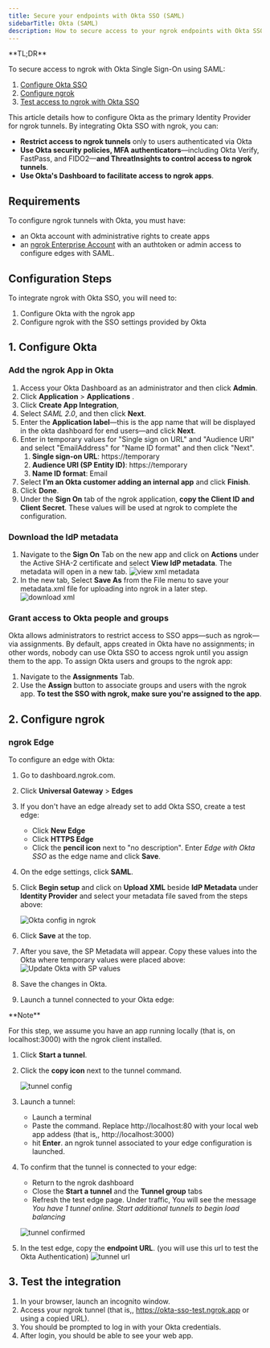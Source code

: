 ```yaml
---
title: Secure your endpoints with Okta SSO (SAML)
sidebarTitle: Okta (SAML)
description: How to secure access to your ngrok endpoints with Okta SSO (SAML)
---
```



<Disclaimer />
<Tip>
**TL;DR**



To secure access to ngrok with Okta Single Sign-On using SAML:

1. [Configure Okta SSO](#configure-okta)
1. [Configure ngrok](#configure-ngrok)
1. [Test access to ngrok with Okta SSO](#test-sso)
</Tip>

This article details how to configure Okta as the primary Identity Provider for ngrok tunnels.
By integrating Okta SSO with ngrok, you can:

- **Restrict access to ngrok tunnels** only to users authenticated via Okta
- **Use Okta security policies, MFA authenticators**—including Okta Verify, FastPass, and FIDO2—**and ThreatInsights to control access to ngrok tunnels**.
- **Use Okta's Dashboard to facilitate access to ngrok apps**.

## Requirements

To configure ngrok tunnels with Okta, you must have:

- an Okta account with administrative rights to create apps
- an [ngrok Enterprise Account](https://ngrok.com/pricing) with an authtoken or admin access to configure edges with SAML.

## Configuration Steps

To integrate ngrok with Okta SSO, you will need to:

1. Configure Okta with the ngrok app
1. Configure ngrok with the SSO settings provided by Okta

## 1. Configure Okta 

### Add the ngrok App in Okta

1. Access your Okta Dashboard as an administrator and then click **Admin**.
1. Click **Application** > **Applications** .
1. Click **Create App Integration**,
1. Select _SAML 2.0_, and then click **Next**.
1. Enter the **Application label**—this is the app name that will be displayed in the okta dashboard for end users—and click **Next**.
1. Enter in temporary values for "Single sign on URL" and "Audience URI" and select "EmailAddress" for "Name ID format" and then click "Next".
   1. **Single sign-on URL**: https://temporary
   1. **Audience URI (SP Entity ID)**: https://temporary
   1. **Name ID format**: Email
1. Select **I’m an Okta customer adding an internal app** and click **Finish**.
1. Click **Done**.
1. Under the **Sign On** tab of the ngrok application, **copy the Client ID and Client Secret**. These values will be used at ngrok to complete the configuration.

### Download the IdP metadata

1. Navigate to the **Sign On** Tab on the new app and click on **Actions** under the Active SHA-2 certificate and select **View IdP metadata**. The metadata will open in a new tab.
   ![view xml metadata](../img/okta/img/okta-view-cert.png)
1. In the new tab, Select **Save As** from the File menu to save your metadata.xml file for uploading into ngrok in a later step.
   ![download xml](../img/okta/img/okta-save-as-xml.png)

### Grant access to Okta people and groups

Okta allows administrators to restrict access to SSO apps—such as ngrok—via assignments. By default, apps created in Okta have no assignments; in other words, nobody can use Okta SSO to access ngrok until you assign them to the app. To assign Okta users and groups to the ngrok app:

1. Navigate to the **Assignments** Tab.
1. Use the **Assign** button to associate groups and users with the ngrok app. **To test the SSO with ngrok, make sure you're assigned to the app**.

## 2. Configure ngrok 

### ngrok Edge

To configure an edge with Okta:

1. Go to dashboard.ngrok.com.
1. Click **Universal Gateway** > **Edges**
1. If you don't have an edge already set to add Okta SSO, create a test edge:
   - Click **New Edge**
   - Click **HTTPS Edge**
   - Click the **pencil icon** next to "no description". Enter _Edge with Okta SSO_ as the edge name and click **Save**.
1. On the edge settings, click **SAML**.
1. Click **Begin setup** and click on **Upload XML** beside **IdP Metadata** under **Identity Provider** and select your metadata file saved from the steps above:

   ![Okta config in ngrok](../img/okta/img/okta-5.png)

1. Click **Save** at the top.
1. After you save, the SP Metadata will appear. Copy these values into the Okta where temporary values were placed above:
   ![Update Okta with SP values](../img/okta/img/okta-6.png)
1. Save the changes in Okta.
1. Launch a tunnel connected to your Okta edge:
<Tip>
**Note**


For this step, we assume you have an app running locally (that is, on localhost:3000) with the ngrok client installed.
</Tip>

1. Click **Start a tunnel**.
1. Click the **copy icon** next to the tunnel command.

    ![tunnel config](../img/okta/img/okta-2.png)

1. Launch a tunnel:
    - Launch a terminal
    - Paste the command. Replace http://localhost:80 with your local web app addess (that is,, http://localhost:3000)
    - hit **Enter**. an ngrok tunnel associated to your edge configuration is launched.
1. To confirm that the tunnel is connected to your edge:
    - Return to the ngrok dashboard
    - Close the **Start a tunnel** and the **Tunnel group** tabs
    - Refresh the test edge page. Under traffic, You will see the message _You have 1 tunnel online. Start additional tunnels to begin load balancing_

    ![tunnel confirmed](../img/okta/img/okta-3.png)

1. In the test edge, copy the **endpoint URL**. (you will use this url to test the Okta Authentication)
    ![tunnel url](../img/okta/img/okta-4.png)

## 3. Test the integration 

1. In your browser, launch an incognito window.
1. Access your ngrok tunnel (that is,, https://okta-sso-test.ngrok.app or using a copied URL).
1. You should be prompted to log in with your Okta credentials.
1. After login, you should be able to see your web app.
